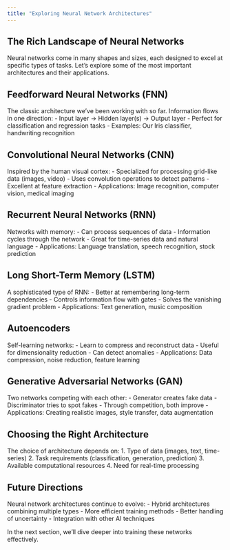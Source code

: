 ```yaml
---
title: "Exploring Neural Network Architectures"
---
```


## The Rich Landscape of Neural Networks

Neural networks come in many shapes and sizes, each designed to excel at specific types of tasks. Let's explore some of the most important architectures and their applications.

## Feedforward Neural Networks (FNN)

The classic architecture we've been working with so far. Information flows in one direction:
- Input layer → Hidden layer(s) → Output layer
- Perfect for classification and regression tasks
- Examples: Our Iris classifier, handwriting recognition

## Convolutional Neural Networks (CNN)

Inspired by the human visual cortex:
- Specialized for processing grid-like data (images, video)
- Uses convolution operations to detect patterns
- Excellent at feature extraction
- Applications: Image recognition, computer vision, medical imaging

## Recurrent Neural Networks (RNN)

Networks with memory:
- Can process sequences of data
- Information cycles through the network
- Great for time-series data and natural language
- Applications: Language translation, speech recognition, stock prediction

## Long Short-Term Memory (LSTM)

A sophisticated type of RNN:
- Better at remembering long-term dependencies
- Controls information flow with gates
- Solves the vanishing gradient problem
- Applications: Text generation, music composition

## Autoencoders

Self-learning networks:
- Learn to compress and reconstruct data
- Useful for dimensionality reduction
- Can detect anomalies
- Applications: Data compression, noise reduction, feature learning

## Generative Adversarial Networks (GAN)

Two networks competing with each other:
- Generator creates fake data
- Discriminator tries to spot fakes
- Through competition, both improve
- Applications: Creating realistic images, style transfer, data augmentation

## Choosing the Right Architecture

The choice of architecture depends on:
1. Type of data (images, text, time-series)
2. Task requirements (classification, generation, prediction)
3. Available computational resources
4. Need for real-time processing

## Future Directions

Neural network architectures continue to evolve:
- Hybrid architectures combining multiple types
- More efficient training methods
- Better handling of uncertainty
- Integration with other AI techniques

In the next section, we'll dive deeper into training these networks effectively.
